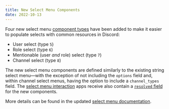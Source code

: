 ```yaml
---
title: New Select Menu Components
date: 2022-10-13
---
```


Four new select menu [component types](#DOCS_INTERACTIONS_MESSAGE_COMPONENTS/component-object-component-types) have been added to make it easier to populate selects with common resources in Discord:
- User select (type `5`)
- Role select (type `6`)
- Mentionable (user *and* role) select (type `7`)
- Channel select (type `8`)

The new select menu components are defined similarly to the existing string select menu—with the exception of not including the `options` field and, within channel select menus, having the option to include a `channel_types` field. The [select menu interaction](#DOCS_INTERACTIONS_MESSAGE_COMPONENTS/select-menu-object-select-menu-interaction) apps receive also contain a [`resolved` field](#DOCS_INTERACTIONS_MESSAGE_COMPONENTS/select-menu-object-select-menu-resolved-object) for the new components.

More details can be found in the updated [select menu documentation](#DOCS_INTERACTIONS_MESSAGE_COMPONENTS/select-menus).
